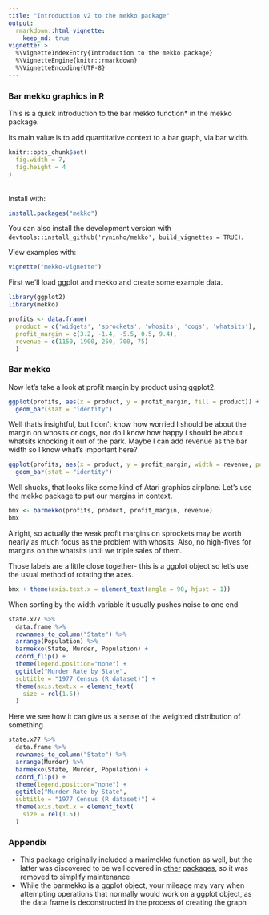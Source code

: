 ```yaml
---
title: "Introduction v2 to the mekko package"
output:
  rmarkdown::html_vignette:
    keep_md: true
vignette: >
  %\VignetteIndexEntry{Introduction to the mekko package}
  %\VignetteEngine{knitr::rmarkdown}
  %\VignetteEncoding{UTF-8}
---
```


### Bar mekko graphics in R

This is a quick introduction to the bar mekko function* in
the mekko package.

Its main value is to add quantitative context to a bar graph, via bar width.

```r
knitr::opts_chunk$set(
  fig.width = 7,
  fig.height = 4
)
```
<br>
Install with:
```r
install.packages("mekko")
```

You can also install the development version with 
`devtools::install_github('ryninho/mekko', build_vignettes = TRUE)`.

View examples with:
```r
vignette("mekko-vignette")
```

First we'll load ggplot and mekko and create some example data.
```r
library(ggplot2)
library(mekko)
```

```r
profits <- data.frame(
  product = c('widgets', 'sprockets', 'whosits', 'cogs', 'whatsits'),
  profit_margin = c(3.2, -1.4, -5.5, 0.5, 9.4),
  revenue = c(1150, 1900, 250, 700, 75)
  )
```

### Bar mekko

Now let's take a look at profit margin by product using ggplot2.

```r
ggplot(profits, aes(x = product, y = profit_margin, fill = product)) +
  geom_bar(stat = "identity")
```

Well that's insightful, but I don't know how worried I should be about the
margin on whosits or cogs, nor do I know how happy I should be about whatsits
knocking it out of the park. Maybe I can add revenue as the bar width so I know
what's important here?

```r
ggplot(profits, aes(x = product, y = profit_margin, width = revenue, position = "stack", fill = product)) +
  geom_bar(stat = "identity")
```

Well shucks, that looks like some kind of Atari graphics airplane. Let's use the
mekko package to put our margins in context.

```r
bmx <- barmekko(profits, product, profit_margin, revenue)
bmx
```

Alright, so actually the weak profit margins on sprockets may be worth nearly as 
much focus as the problem with whosits. Also, no high-fives for margins on the 
whatsits until we triple sales of them.

Those labels are a little close together- this is a ggplot object so let's use
the usual method of rotating the axes.

```r
bmx + theme(axis.text.x = element_text(angle = 90, hjust = 1))
```

When sorting by the width variable it usually pushes noise to one end
```r
state.x77 %>% 
  data.frame %>% 
  rownames_to_column("State") %>% 
  arrange(Population) %>% 
  barmekko(State, Murder, Population) + 
  coord_flip() + 
  theme(legend.position="none") + 
  ggtitle("Murder Rate by State", 
  subtitle = "1977 Census (R dataset)") + 
  theme(axis.text.x = element_text(
    size = rel(1.5))
  )
```

Here we see how it can give us a sense of the weighted distribution of something
```r
state.x77 %>% 
  data.frame %>% 
  rownames_to_column("State") %>% 
  arrange(Murder) %>% 
  barmekko(State, Murder, Population) + 
  coord_flip() + 
  theme(legend.position="none") + 
  ggtitle("Murder Rate by State", 
  subtitle = "1977 Census (R dataset)") + 
  theme(axis.text.x = element_text(
    size = rel(1.5))
  )
```

### Appendix

* This package originally included a marimekko function as well, but the latter 
was discovered to be well covered in [other](https://CRAN.R-project.org/package=ggmosaic/vignettes/ggmosaic.html) [packages](https://www.semanticscholar.org/paper/Product-Plots-Wickham-Hofmann/0598a59354cb96161d68dab91fb0de21fb8671fd/figure/6), so it was removed to simplify maintenance
* While the barmekko is a ggplot object, your mileage may vary when attempting operations that normally would work on a ggplot object, as the data frame is deconstructed in the process of creating the graph
